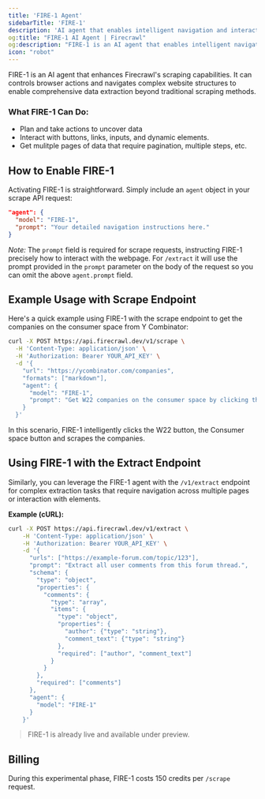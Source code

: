 ```yaml
---
title: 'FIRE-1 Agent'
sidebarTitle: 'FIRE-1'
description: 'AI agent that enables intelligent navigation and interaction with web pages'
og:title: "FIRE-1 AI Agent | Firecrawl"
og:description: "FIRE-1 is an AI agent that enables intelligent navigation and interaction with web pages"
icon: "robot"
---
```


FIRE-1 is an AI agent that enhances Firecrawl's scraping capabilities. It can controls browser actions and navigates complex website structures to enable comprehensive data extraction beyond traditional scraping methods.




### What FIRE-1 Can Do:
- Plan and take actions to uncover data
- Interact with buttons, links, inputs, and dynamic elements.
- Get mulitple pages of data that require pagination, multiple steps, etc.



## How to Enable FIRE-1

Activating FIRE-1 is straightforward. Simply include an `agent` object in your scrape API request:

```json
"agent": {
  "model": "FIRE-1",
  "prompt": "Your detailed navigation instructions here."
}
```

*Note:* The `prompt` field is required for scrape requests, instructing FIRE-1 precisely how to interact with the webpage. For `/extract` it will use the prompt provided in the `prompt` parameter on the body of the request so you can omit the above `agent.prompt` field.



## Example Usage with Scrape Endpoint

Here's a quick example using FIRE-1 with the scrape endpoint to get the companies on the consumer space from Y Combinator:

```bash
curl -X POST https://api.firecrawl.dev/v1/scrape \
  -H 'Content-Type: application/json' \
  -H 'Authorization: Bearer YOUR_API_KEY' \
  -d '{
    "url": "https://ycombinator.com/companies",
    "formats": ["markdown"],
    "agent": {
      "model": "FIRE-1",
      "prompt": "Get W22 companies on the consumer space by clicking the respective buttons"
    }
  }'
```
In this scenario, FIRE-1 intelligently clicks the W22 button, the Consumer space button and scrapes the companies.


## Using FIRE-1 with the Extract Endpoint

Similarly, you can leverage the FIRE-1 agent with the `/v1/extract` endpoint for complex extraction tasks that require navigation across multiple pages or interaction with elements.

**Example (cURL):**

```bash
curl -X POST https://api.firecrawl.dev/v1/extract \
    -H 'Content-Type: application/json' \
    -H 'Authorization: Bearer YOUR_API_KEY' \
    -d '{
      "urls": ["https://example-forum.com/topic/123"],
      "prompt": "Extract all user comments from this forum thread.",
      "schema": {
        "type": "object",
        "properties": {
          "comments": {
            "type": "array",
            "items": {
              "type": "object",
              "properties": {
                "author": {"type": "string"},
                "comment_text": {"type": "string"}
              },
              "required": ["author", "comment_text"]
            }
          }
        },
        "required": ["comments"]
      },
      "agent": {
        "model": "FIRE-1"
      }
    }'
```

> FIRE-1 is already live and available under preview.

## Billing

During this experimental phase, FIRE-1 costs 150 credits per `/scrape` request.